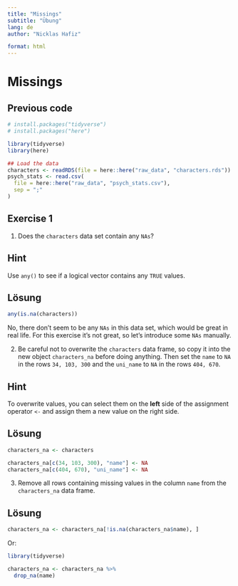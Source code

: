```yaml
---
title: "Missings"
subtitle: "Übung"
lang: de
author: "Nicklas Hafiz"

format: html
---
```



# Missings
::: {.callout-caution icon="false" collapse="true"}
## Previous code

```r
# install.packages("tidyverse")
# install.packages("here")

library(tidyverse)
library(here)

## Load the data
characters <- readRDS(file = here::here("raw_data", "characters.rds"))
psych_stats <- read.csv(
  file = here::here("raw_data", "psych_stats.csv"),
  sep = ";"
)
```
:::

## Exercise 1

1.  Does the `characters` data set contain any `NAs`?

::: {.callout-tip collapse="true"}
## Hint

Use `any()` to see if a logical vector contains any `TRUE` values.
:::

::: {.callout-caution collapse="true"}
## Lösung

```r
any(is.na(characters))
```

No, there don't seem to be any `NAs` in this data set, which would be great in real life. For this exercise it's not great, so let's introduce some `NAs` manually.
:::

2.  Be careful not to overwrite the `characters` data frame, so copy it into the new object `characters_na` before doing anything. Then set the `name` to `NA` in the rows `34, 103, 300` and the `uni_name` to `NA` in the rows `404, 670`.

::: {.callout-tip collapse="true"}
## Hint
To overwrite values, you can select them on the **left** side of the assignment operator `<-` and assign them a new value on the right side.
:::

::: {.callout-caution collapse="true"}
## Lösung

```r
characters_na <- characters

characters_na[c(34, 103, 300), "name"] <- NA
characters_na[c(404, 670), "uni_name"] <- NA
```
:::

3.  Remove all rows containing missing values in the column `name` from the `characters_na` data frame.

::: {.callout-caution collapse="true"}
## Lösung

```r
characters_na <- characters_na[!is.na(characters_na$name), ]
```

Or:

::: tidy
```r
library(tidyverse)

characters_na <- characters_na %>%
  drop_na(name)
```
:::
:::

